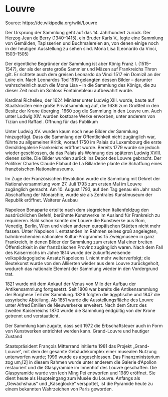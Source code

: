 # Louvre 

Source: https://de.wikipedia.org/wiki/Louvre

Der Ursprung der Sammlung geht auf das 14. Jahrhundert zurück. Der Herzog Jean de Berry (1340–1415), ein Bruder Karls V., legte eine Sammlung von Gemälden, Tapisserien und Buchmalereien an, von denen einige noch in der heutigen Ausstellung zu sehen sind.
Mona Lisa (Leonardo da Vinci, 1503–1505)

Der eigentliche Begründer der Sammlung ist aber König Franz I. (1515–1547), der als der erste große Sammler und Mäzen auf Frankreichs Thron gilt. Er richtete auch dem greisen Leonardo da Vinci 1517 ein Domizil an der Loire ein. Nach Leonardos Tod 1519 gelangten dessen Bilder – darunter wahrscheinlich auch die Mona Lisa – in die Sammlung des Königs, die zu dieser Zeit noch im Schloss Fontainebleau aufbewahrt wurde.

Kardinal Richelieu, der 1624 Minister unter Ludwig XIII. wurde, baute auf Staatskosten eine große Privatsammlung auf, die 1636 zum Großteil in den Besitz der Krone überging. 1660 zog die Sammlung in den Louvre um. Auch unter Ludwig XIV. wurden kostbare Werke erworben, unter anderem von Tizian und Raffael.
Öffnung für das Publikum

Unter Ludwig XV. wurden kaum noch neue Bilder der Sammlung hinzugefügt. Dass die Sammlung der Öffentlichkeit nicht zugänglich war, führte zu allgemeiner Kritik, worauf 1750 im Palais du Luxembourg die erste Gemäldegalerie Frankreichs eröffnet wurde. Bereits 1779 wurde sie jedoch wieder geschlossen, da das Palais als Wohnung des späteren Ludwig XVIII. dienen sollte. Die Bilder wurden zurück ins Depot des Louvre gebracht. Der Politiker Charles Claude Flahaut de La Billarderie plante die Schaffung eines französischen Nationalmuseums.

Im Zuge der Französischen Revolution wurde die Sammlung mit Dekret der Nationalversammlung vom 27. Juli 1793 zum ersten Mal im Louvre zugänglich gemacht. Am 10. August 1793, auf den Tag genau ein Jahr nach Abschaffung der Monarchie, wurde sie als Zentrales Kunstmuseum der Republik eröffnet.
Weiterer Ausbau

Napoleon Bonaparte erteilte nach dem siegreichen Italienfeldzug den ausdrücklichen Befehl, berühmte Kunstwerke im Ausland für Frankreich zu requirieren. Bald schon konnte der Louvre die Kunstwerke aus Rom, Venedig, Berlin, Wien und vielen anderen europäischen Städten nicht mehr fassen. Unter Napoleon I. entstanden im Rahmen seines groß angelegten, bahnbrechenden nationalen Kultur-Programms 15 Zweigmuseen in ganz Frankreich, in denen Bilder der Sammlung zum ersten Mal einer breiten Öffentlichkeit in der französischen Provinz zugänglich waren. Nach dem Fall des Kaiserreichs im Jahre 1814 wurde der zukunftsweisende volkspädagogische Ansatz Napoleons I. nicht mehr weiterverfolgt; die Beutekunst wurde von den Alliierten wieder aus dem Louvre zurückgeholt, wodurch das nationale Element der Sammlung wieder in den Vordergrund trat.

1821 wurde mit dem Ankauf der Venus von Milo der Aufbau der Antikensammlung fortgesetzt. Seit 1808 war bereits die Antikensammlung der Borghese Teil der Sammlung. 1826 folgten die ägyptische und 1847 die assyrische Abteilung. Ab 1851 wurde die Ausstellungsfläche des Louvre unter Alfred Émilien de Nieuwerkerke erweitert. Nach dem Sturz des zweiten Kaiserreichs 1870 wurde die Sammlung endgültig von der Krone getrennt und verstaatlicht.

Der Sammlung kam zugute, dass seit 1972 die Erbschaftsteuer auch in Form von Kunstwerken entrichtet werden kann.
Grand-Louvre und heutiger Zustand

Staatspräsident François Mitterrand initiierte 1981 das Projekt „Grand-Louvre“, mit dem der gesamte Gebäudekomplex einer musealen Nutzung unterworfen wurde; 1999 wurde es abgeschlossen. Das Finanzministerium zog um;[2] in diesem Rahmen wurde unter anderem die Galerie d’Apollon restauriert und die Glaspyramide im Innenhof des Louvre geschaffen. Die Glaspyramide wurde von Ieoh Ming Pei entworfen und 1989 eröffnet. Sie dient heute als Haupteingang zum Musée du Louvre. Anfangs als „Gewächshaus“ und „Käseglocke“ verspottet, ist die Pyramide heute zu einem bekannten Wahrzeichen von Paris geworden.